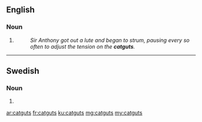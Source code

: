 ==English==

===Noun===
{{head|en|plural}}

# {{plural of|catgut|lang=en}}
#: ''Sir Anthony got out a lute and began to strum, pausing every so often to adjust the tension on the '''catguts'''.''

----

==Swedish==

===Noun===
{{head|sv|noun form}}

# {{sv-noun-form-indef-gen|catgut}}

[[ar:catguts]]
[[fr:catguts]]
[[ku:catguts]]
[[mg:catguts]]
[[my:catguts]]